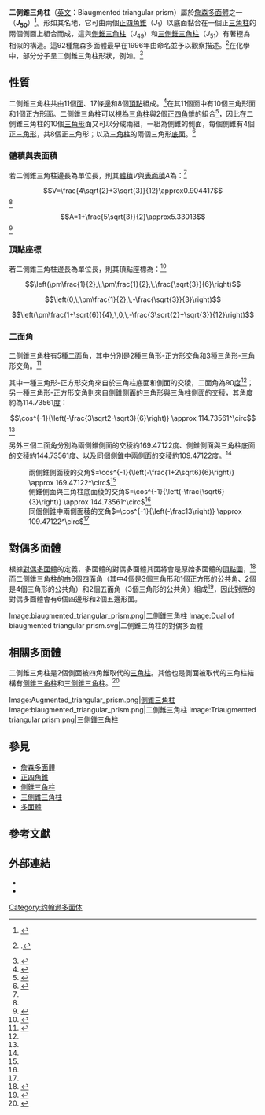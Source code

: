 {{noteTA
|1=zh-hans:约翰逊; zh-hant:詹森;
}}
{{Polyhedronbox
| name = 二側錐三角柱
| polyhedron = 二側錐三角柱
| en_name = Biaugmented triangular prism
| other_name = 二側錐三角柱
| imagename = Biaugmented_triangular_prism.png
| rotating = Biaugmented_triangular_prism.png
| rinfo = 二側錐三角柱
| Type = [[詹森多面體|詹森多面體]]<br/>[[側錐三角柱|J<sub>49</sub>]] - '''J<sub>50</sub>''' - [[三側錐三角柱|J<sub>51</sub>]]
| Face = 11
| Edge = 17
| Vertice = 8
| Genu = 
| Face_type = 10個[[三角形|三角形]]<br/>1個[[正方形|正方形]]
|Vertex_List=2個(3<sup>5</sup>)<br/>2個(3<sup>4</sup>)<br>4個(3<sup>3</sup>.4)
| combine method label = 組合
| combine method = 四角錐的底面與三角錐側面貼合
| Compound_type = 2個[[四角錐|四角錐]]<br>1個[[三角柱|三角柱]]
| Symmetry_group = ''C''<sub>2v</sub>群
| Index_references = [[詹森多面體|J]]<sub>50</sub>
| dual = 見[[#對偶多面體|#對偶多面體]]一節
| Rotation_group = 
| Dihedral_angle = 
| Properties = 凸
| 3d_image = Biaugmented triangular prism.stl
| vfigimage = 
| dual_image = Dual of biaugmented triangular prism.svg
| net_image = Johnson_solid_50_net.png
}}
'''二側錐三角柱'''（[[英文|英文]]：Biaugmented triangular prism）屬於[[詹森多面體|詹森多面體]]之一（'''''J''<sub>50</sub>'''）<ref>{{cite mathworld|urlname=BiaugmentedTriangularPrism|title=Biaugmented Triangular Prism}}</ref>。形如其名地，它可由兩個[[正四角錐|正四角錐]]（''J''<sub>1</sub>）以底面黏合在一個正[[三角柱|三角柱]]的兩個側面上組合而成，這與[[側錐三角柱|側錐三角柱]]（''J''<sub>49</sub>）和[[三側錐三角柱|三側錐三角柱]]（''J''<sub>51</sub>）有著極為相似的構造。這92種詹森多面體最早在1996年由{{link-en|詹森·諾曼|Norman Johnson (mathematician)}}命名並予以觀察描述。<ref>{{citation
 | last = Johnson | first = Norman W.
 | doi = 10.4153/cjm-1966-021-8
 | journal = Canadian Journal of Mathematics
 | mr = 0185507
 | pages = 169–200
 | title = Convex polyhedra with regular faces
 | volume = 18
 | year = 1966
 | zbl = 0132.14603 }}.</ref>在化學中，部分分子呈二側錐三角柱形狀，例如{{化學式|氮|2|氫|6|{{官能基|鋯|氟|6}}}}。<ref name="deza1998fullerenes">{{cite journal
  |title=Fullerenes and coordination polyhedra versus half-cube embeddings
  |author=Deza, Antoine and Deza, Michel and Grishukhin, Viatcheslav
  |journal=Discrete mathematics
  |volume=192
  |number=1-3
  |pages=41-80
  |year=1998
  |publisher=Elsevier}}</ref>

==性質==
二側錐三角柱共由11個[[面_(幾何)|面]]、17條[[邊_(幾何)|邊]]和8個[[頂點_(幾何)|頂點]]組成。<ref>{{cite web | url=http://bulatov.org/polyhedra/johnson/j094.html | title=biaugmented triangular prism | author=Vladimir Bulatov | access-date=2021-09-06 | archive-date=2020-11-05 | archive-url=https://web.archive.org/web/20201105035204/http://bulatov.org/polyhedra/johnson/j094.html | dead-url=no }}</ref>在其11個面中有10個三角形面和1個正方形面。二側錐三角柱可以視為[[三角柱|三角柱]]與2個[[正四角錐|正四角錐]]的組合<ref name=rajwade2001convex>{{cite book
  |title=Convex Polyhedra with Regularity Conditions and Hilbert's Third Problem
  |author=Rajwade, A.R.
  |isbn=9789386279064
  |series=Texts and Readings in Mathematics
  |year=2001
  |publisher=Hindustan Book Agency}}</ref>{{rp|86}}，因此在二側錐三角柱的10個[[三角形|三角形]]面又可以分成兩組，一組為側錐的側面，每個側錐有4個[[正三角形|正三角形]]，共8個正三角形；以及[[三角柱|三角柱]]的兩個三角形[[底面|底面]]。<ref name="dmccooey,BiaugmentedTriangularPrism">{{cite web | author = David I. McCooey | url = http://dmccooey.com/polyhedra/BiaugmentedTriangularPrism.html | title = Johnson Solids : Biaugmented Triangular Prism | publisher = dmccooey.com | access-date = 2021-09-05 | archive-date = 2021-09-12 | archive-url = https://web.archive.org/web/20210912161536/http://dmccooey.com/polyhedra/BiaugmentedTriangularPrism.html | dead-url = no }}</ref>

=== 體積與表面積 ===
若二側錐三角柱邊長為單位長，則其[[體積|體積]]<math>V</math>與[[表面積|表面積]]<math>A</math>為：<ref name="dmccooey,BiaugmentedTriangularPrism"/>
:<math>V=\frac{4\sqrt{2}+3\sqrt{3}}{12}\approx0.904417</math><ref name="dmccooey,BiaugmentedTriangularPrism"/>
:<math>A=1+\frac{5\sqrt{3}}{2}\approx5.33013</math><ref>{{cite wolframalpha|title=Biaugmented Triangular Prism}}</ref>

=== 頂點座標 ===
若二側錐三角柱邊長為單位長，則其頂點座標為：<ref name="dmccooey,data BiaugmentedTriangularPrism">{{cite web | author = David I. McCooey | url = http://dmccooey.com/polyhedra/BiaugmentedTriangularPrism.txt | title = Data of Biaugmented Triangular Prism | publisher = dmccooey.com | access-date = 2021-09-05 | archive-date = 2021-09-12 | archive-url = https://web.archive.org/web/20210912161503/http://dmccooey.com/polyhedra/BiaugmentedTriangularPrism.txt | dead-url = no }}</ref>
:<math>\left(\pm\frac{1}{2},\,\pm\frac{1}{2},\,\frac{\sqrt{3}}{6}\right)</math>
:<math>\left(0,\,\pm\frac{1}{2},\,-\frac{\sqrt{3}}{3}\right)</math>
:<math>\left(\pm\frac{1+\sqrt{6}}{4},\,0,\,-\frac{3\sqrt{2}+\sqrt{3}}{12}\right)</math>

=== 二面角 ===
二側錐三角柱有5種二面角，其中分別是2種三角形-正方形交角和3種三角形-三角形交角。<ref name="bendwavy">{{cite web | url=https://bendwavy.org/klitzing/incmats/bautip.htm | author=Richard Klitzing | publisher=bendwavy.org | title=biaugmented triangular prism, bautip | access-date=2021-09-12 | archive-date=2021-09-21 | archive-url=https://web.archive.org/web/20210921052421/https://bendwavy.org/klitzing/incmats/bautip.htm | dead-url=no }}</ref>

其中一種三角形-正方形交角來自於三角柱底面和側面的交稜，二面角為90[[度_(角)|度]]<ref name="bendwavy"/>；另一種三角形-正方形交角則來自側錐側面的三角形與三角柱側面的交稜，其角度約為114.73561[[度_(角)|度]]：
:<math>\cos^{-1}{\left(-\frac{3\sqrt2-\sqrt3}{6}\right)} \approx 114.73561^\circ</math><ref name="dmccooey,BiaugmentedTriangularPrism"/>

另外三個二面角分別為兩側錐側面的交稜約169.47122度、側錐側面與三角柱底面的交稜約144.73561度、以及同個側錐中兩側面的交稜約109.47122度。<ref name="bendwavy"/>
:兩側錐側面稜的交角<math>=\cos^{-1}{\left(-\frac{1+2\sqrt6}{6}\right)} \approx 169.47122^\circ</math><ref name="dmccooey,BiaugmentedTriangularPrism"/>
:側錐側面與三角柱底面稜的交角<math>=\cos^{-1}{\left(-\frac{\sqrt6}{3}\right)} \approx 144.73561^\circ</math><ref name="dmccooey,BiaugmentedTriangularPrism"/>
:同個側錐中兩側面稜的交角<math>=\cos^{-1}{\left(-\frac13\right)} \approx 109.47122^\circ</math><ref name="dmccooey,BiaugmentedTriangularPrism"/>

==對偶多面體==
根據[[對偶多面體|對偶多面體]]的定義，多面體的對偶多面體其面將會是原始多面體的[[頂點圖|頂點圖]]，<ref>{{Cite MathWorld | urlname=DualPolyhedron | title=Dual Polyhedron}}</ref>而二側錐三角柱的由6個四面角（其中4個是3個三角形和1個正方形的公共角、2個是4個三角形的公共角）和2個五面角（3個三角形的公共角）組成<ref>{{Cite web | url=https://polyhedra.tessera.li/biaugmented-triangular-prism/info | title=Biaugmented triangular prism | publisher=polyhedra.tessera.li | access-date=2021-09-12 | archive-date=2021-09-12 | archive-url=https://web.archive.org/web/20210912161505/https://polyhedra.tessera.li/biaugmented-triangular-prism/info | dead-url=no }}</ref>，因此對應的對偶多面體會有6個四邊形和2個五邊形面。
<gallery widths=150px heights=150px>
Image:biaugmented_triangular_prism.png|二側錐三角柱
Image:Dual of biaugmented triangular prism.svg|二側錐三角柱的對偶多面體
</gallery>

== 相關多面體 ==
二側錐三角柱是2個側面被四角錐取代的[[三角柱|三角柱]]。其他也是側面被取代的三角柱結構有[[側錐三角柱|側錐三角柱]]和[[三側錐三角柱|三側錐三角柱]]。<ref name=rajwade2001convex>{{cite book
  |title=Convex Polyhedra with Regularity Conditions and Hilbert's Third Problem
  |author=Rajwade, A.R.
  |isbn=9789386279064
  |series=Texts and Readings in Mathematics
  |year=2001
  |publisher=Hindustan Book Agency}}</ref>{{rp|86}}
<gallery widths=150px heights=150px>
Image:Augmented_triangular_prism.png|[[側錐三角柱|側錐三角柱]]
Image:biaugmented_triangular_prism.png|二側錐三角柱
Image:Triaugmented triangular prism.png|[[三側錐三角柱|三側錐三角柱]]
</gallery>

==參見==
* [[詹森多面體|詹森多面體]]
* [[正四角錐|正四角錐]]
* [[側錐三角柱|側錐三角柱]]
* [[三側錐三角柱|三側錐三角柱]]
* [[多面體|多面體]]
==參考文獻==
{{Reflist}}

==外部連結==
* {{MathWorld | urlname=JohnsonSolid | title=Johnson Solid}}
* {{MathWorld | urlname=Sphenocorona  | title=Biaugmented triangular prism}}

[[Category:约翰逊多面体|Category:约翰逊多面体]]